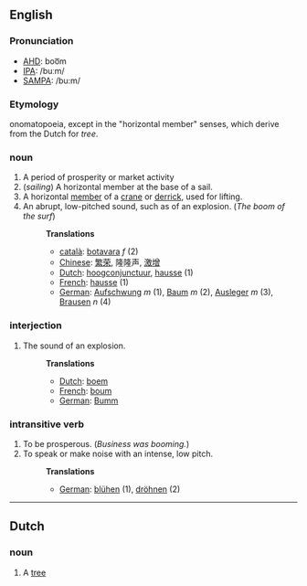 ==English==

===Pronunciation===
*[[w:AHD|AHD]]: boo͞m
*[[w:IPA|IPA]]: /buːm/
*[[w:SAMPA|SAMPA]]: /bu:m/

===Etymology===
onomatopoeia, except in the "horizontal member" senses, which derive from the Dutch for ''tree''.

=== noun ===
#A period of prosperity or market activity
# (''sailing'') A horizontal member at the base of a sail.
#A horizontal [[member]] of a [[crane]] or [[derrick]], used for lifting.
#An abrupt, low-pitched sound, such as of an explosion. (''The boom of the surf'')
#:'''Translations'''
#:*[[català]]: [[botavara]] ''f'' (2) 
#:*[[Chinese]]: [[繁荣]], 隆隆声, [[激增]]
#:*[[Dutch]]: [[hoogconjunctuur]], [[hausse]] (1)
#:*[[French]]: [[hausse]] (1)
#:*[[German]]: [[Aufschwung]] ''m'' (1), [[Baum]] ''m'' (2), [[Ausleger]] ''m'' (3), [[Brausen]] ''n'' (4)

=== interjection ===
#The sound of an explosion.
#:'''Translations'''
#:*[[Dutch]]: [[boem]]
#:*[[French]]: [[boum]]
#:*[[German]]: [[Bumm]]

=== intransitive verb ===
#To be prosperous.  (''Business was booming.'')
#To speak or make noise with an intense, low pitch. 
#:'''Translations'''
#:*[[German]]: [[blühen]] (1), [[dröhnen]] (2)

----
==Dutch ==
===noun===
#A [[tree]]